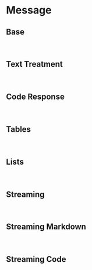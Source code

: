 
# Message

## Base

<br />
<StoryEmbed for="Message" name="Small" />

## Text Treatment

<br />
<StoryEmbed for="Message" name="Markdown" />

## Code Response

<br />
<StoryEmbed for="Message" name="CodeResponse" />

## Tables

<br />
<StoryEmbed for="Message" name="Tables" />

## Lists

<br />
<StoryEmbed for="Message" name="Lists" />

## Streaming

<br />
<StoryEmbed for="Message" name="Streaming" />

## Streaming Markdown

<br />
<StoryEmbed for="Message" name="StreamingFullMarkdown" />

## Streaming Code

<br />
<StoryEmbed for="Message" name="StreamingCode" />
